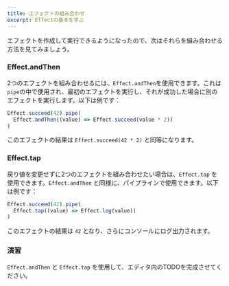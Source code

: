 ```yaml
---
title: エフェクトの組み合わせ
excerpt: Effectの基本を学ぶ
---
```


エフェクトを作成して実行できるようになったので、次はそれらを組み合わせる方法を見てみましょう。

### Effect.andThen

2つのエフェクトを組み合わせるには、`Effect.andThen`を使用できます。これは`pipe`の中で使用され、最初のエフェクトを実行し、それが成功した場合に別のエフェクトを実行します。以下は例です：

```ts
Effect.succeed(42).pipe(
  Effect.andThen((value) => Effect.succeed(value * 2))
)
```

このエフェクトの結果は `Effect.succeed(42 * 2)` と同等になります。

### Effect.tap

戻り値を変更せずに2つのエフェクトを組み合わせたい場合は、`Effect.tap` を使用できます。`Effect.andThen` と同様に、パイプラインで使用できます。以下は例です：

```ts
Effect.succeed(42).pipe(
  Effect.tap((value) => Effect.log(value))
)
```

このエフェクトの結果は `42` となり、さらにコンソールにログ出力されます。

### 演習

`Effect.andThen` と `Effect.tap` を使用して、エディタ内のTODOを完成させてください。
